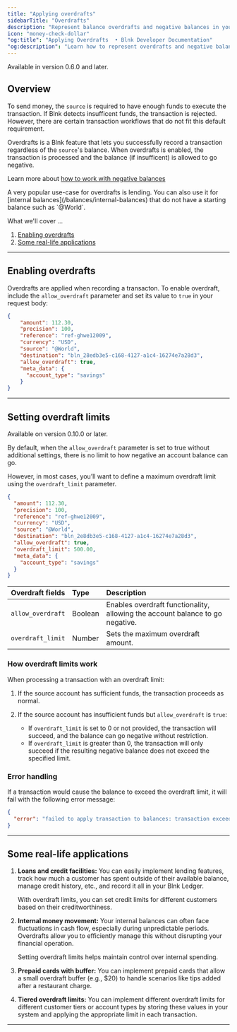 ```yaml
---
title: "Applying overdrafts"
sidebarTitle: "Overdrafts"
description: "Represent balance overdrafts and negative balances in your Ledger."
icon: "money-check-dollar"
"og:title": "Applying Overdrafts  • Blnk Developer Documentation"
"og:description": "Learn how to represent overdrafts and negative balances in your Ledger."
---
```



<Info>Available in version 0.6.0 and later.</Info>

## Overview 

To send money, the `source` is required to have enough funds to execute the transaction. If Blnk detects insufficent funds, the transaction is rejected. However, there are certain transaction workflows that do not fit this default requirement.

Overdrafts is a Blnk feature that lets you successfully record a transaction regardless of the `source`'s balance. When overdrafts is enabled, the transaction is processed and the balance (if insufficent) is allowed to go negative. 

Learn more about [how to work with negative balances](/resources/negative-balances)

<Tip>
    A very popular use-case for overdrafts is lending. You can also use it for [internal balances](/balances/internal-balances) that do not have a starting balance such as `@World`.
</Tip>

What we'll cover …

1. [Enabling overdrafts](#1-enabling-overdrafts)
2. [Some real-life applications](#2-some-real-life-applications)

---

## Enabling overdrafts

Overdrafts are applied when recording a transacton. To enable overdraft, include the `allow_overdraft` parameter and set its value to `true` in your request body:

```json Request {8}
{
    "amount": 112.30,
    "precision": 100,
    "reference": "ref-ghwe12009",
    "currency": "USD",
    "source": "@World",
    "destination": "bln_28edb3e5-c168-4127-a1c4-16274e7a28d3",
    "allow_overdraft": true,
    "meta_data": {
      "account_type": "savings"
    }
}
```

---

## Setting overdraft limits

<Info>Available on version 0.10.0 or later.</Info>

By default, when the `allow_overdraft` parameter is set to true without additional settings, there is no limit to how negative an account balance can go. 

However, in most cases, you’ll want to define a maximum overdraft limit using the `overdraft_limit` parameter.

```json Request
{
  "amount": 112.30,
  "precision": 100,
  "reference": "ref-ghwe12009",
  "currency": "USD",
  "source": "@World",
  "destination": "bln_2e8db3e5-c168-4127-a1c4-16274e7a28d3",
  "allow_overdraft": true,
  "overdraft_limit": 500.00,
  "meta_data": {
    "account_type": "savings"
  }
}
```

| Overdraft fields | Type | Description |
| :-- | :-- | :-- |
| `allow_overdraft` | Boolean | Enables overdraft functionality, allowing the account balance to go negative. |
| `overdraft_limit` | Number | Sets the maximum overdraft amount. |

### How overdraft limits work

When processing a transaction with an overdraft limit:

1. If the source account has sufficient funds, the transaction proceeds as normal.
2. If the source account has insufficient funds but `allow_overdraft` is `true`:
    
    * If `overdraft_limit` is set to 0 or not provided, the transaction will succeed, and the balance can go negative without restriction.
    * If `overdraft_limit` is greater than 0, the transaction will only succeed if the resulting negative balance does not exceed the specified limit.

### Error handling

If a transaction would cause the balance to exceed the overdraft limit, it will fail with the following error message:

```json
{
  "error": "failed to apply transaction to balances: transaction exceeds overdraft_limit"
}
```

---

## Some real-life applications

1. **Loans and credit facilities:** You can easily implement lending features, track how much a customer has spent outside of their available balance, manage credit history, etc., and record it all in your Blnk Ledger. 

    With overdraft limits, you can set credit limits for different customers based on their creditworthiness.

2. **Internal money movement:** Your internal balances can often face fluctuations in cash flow, especially during unpredictable periods. Overdrafts allow you to efficiently manage this without disrupting your financial operation. 

    Setting overdraft limits helps maintain control over internal spending.

3. **Prepaid cards with buffer:** You can implement prepaid cards that allow a small overdraft buffer (e.g., $20) to handle scenarios like tips added after a restaurant charge.

4. **Tiered overdraft limits:** You can implement different overdraft limits for different customer tiers or account types by storing these values in your system and applying the appropriate limit in each transaction.

---

<NeedHelp />